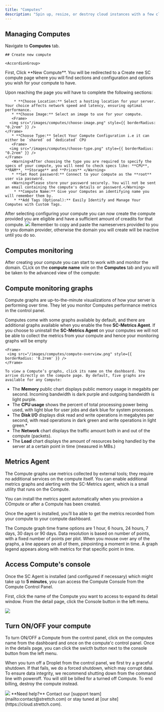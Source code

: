 ```yaml
---
title: "Computes"
description: "Spin up, resize, or destroy cloud instances with a few clicks or via API. Built for scale — managed for performance."
---
```


## Managing Computes

 Navigate to **Computes** tab.

    ## Create new compute

    <AccordionGroup>
  <Accordion title="Creating a compute" icon="rocket" iconType="solid">
First, Click **New Compute**. You will be redirected to a Create nee SC compute page where you will find sections and configuration and options you wish for your compute to have.
    
 Upon reaching the page you will have to complete the following sections: 

        * **Choose Location:** Select a hosting location for your server. Your choice affects network speed and latency, ensuring optimal performance.
       * **Choose Image:** Select an image to use for your compute.
       <Frame>
      <img src="/images/computes/choose-image.png" style={{ borderRadius: "0.2rem" }} />
    </Frame>
       * **Choose Type:** Select Your Compute Configuration i.e it can either be `shared` od `dedicated` CPU
       <Frame>
      <img src="/images/computes/choose-type.png" style={{ borderRadius: "0.2rem" }} />
    </Frame>
       <Warning>After choosing the type you are required to specify the specs of your compute, you will need to check specs like: **CPU**, **RAM**, **Storage** and **Prices** </Warning>
       * **Set Root password:** Connect to your compute as the **root** user via password.
       <Warning>Please store your password securely. You will not be sent an email containing the compute's details or password.</Warning>
        * **Compute Name:** Give your Computes an identifying name you will remember them by.
        * **Add Tags (Optional):** Easily Identify and Manage Your Computes with Custom Tags.

  </Accordion>

  <Accordion title="Create compute" icon="message" iconType="solid">
   After selecting configuring your  compute you can now create the compute provided you are eligible and have a sufficient amount of creadits for that compute.
  </Accordion>
</AccordionGroup>
 <Frame>
      <img src="/images/computes/create-compute.png" style={{ borderRadius: "0.2rem" }} />
    </Frame>
<Warning>Remember to copy and paste the nameservers provided to you to you domain provider, otherwise the domain you will create will be inactive until you do so.</Warning>

## Computes monitoring

 After creating your compute you can start to work with and monitor the domain. CLick on the **compute name** wile on the **Computes** tab and you will be taken to the advanced view of the compute: 

## Compute monitoring graphs

Compute graphs are up-to-the-minute visualizations of how your server is performing over time. They let you monitor Computes performance metrics in the control panel.

Computes come with some graphs available by default, and there are additional graphs available when you enable the free **SC-Metrics Agent**.
    <Warning>If you choose to uninstall the **SC-Metrics Agent** on your computes we will not be able to collect the metrics from your compute and hence your monitoring graphs will be empty</Warning>


    <Frame>
     <img src="/images/computes/compute-overview.png" style={{ borderRadius: '0.2rem' }} />
    </Frame>

    To view a Compute’s graphs, click its name on the dashboard. You arrive directly on the compute page. By default, five graphs are available for any Compute:

* The **Memory** public chart displays public memory usage in megabits per second. Incoming bandwidth is dark purple and outgoing bandwidth is light purple.
* The **CPU usage** shows the percent of total processing power being used, with light blue for user jobs and dark blue for system processes.
* The **Disk I/O** displays disk read and write operations in megabytes per second, with read operations in dark green and write operations in light green.*
* The **Network** chart displays the traffic amount both in and out of the compute (packets).
* The **Load** chart displays the amount of resources being handled by the server at a certain point in time (measured in MBs.)

## Metrics Agent

The Compute graphs use metrics collected by external tools; they require no additional services on the compute itself. You can enable additional metrics graphs and alerting with the SC-Metrics agent, which is a small utility that runs on the Compute.

You can install the metrics agent automatically when you provision a COmpute or after a Compute has been created.

Once the agent is installed, you’ll ba able to get the metrics recorded from your compute to your compute dashboard.

The Compute graph time frame options are 1 hour,  6 hours, 24 hours, 7 days, 30 days or 90 days. Data resolution is based on number of points, with a fixed number of points per plot. When you mouse over any of the graphs, a line appears on all of them, pinpointing a moment in time. A graph legend appears along with metrics for that specific point in time.

## Access Compute's console

Once the SC Agent is installed (and configured if necessary) which might take up to **5 minutes**, you can access the Compute Console from the Compute Control Panel.

First, click the name of the Compute you want to access to expand its detail window. From the detail page, click the Console button in the left menu.

 <Frame>
     <img src="/images/computes/open-console.png" style={{ borderRadius: '0.2rem' }} />
    </Frame>

## Turn ON/OFF your compute
 
 To turn ON/OFF a Compute from the control panel, click on the computes name from the dashboard and once on the compute'c control panel. Once in the details page, you can click the swicth button next to the console button from the left menu.

 When you turn off a Droplet from the control panel, we first try a graceful shutdown. If that fails, we do a forced shutdown, which may corrupt data. To ensure data integrity, we recommend shutting down from the command line with poweroff.
  <Warning>You will still be billed for a turned off Compute. To end billing, destroy the compute instead.</Warning>

<Frame>
     <img src="/images/computes/turn-on-off.png" style={{ borderRadius: '0.2rem' }} />
    </Frame>

<Note>
  **Need help?** Contact our [support team](mailto:contact@strettch.com) or stay tuned at [our site](https://cloud.strettch.com).
</Note>